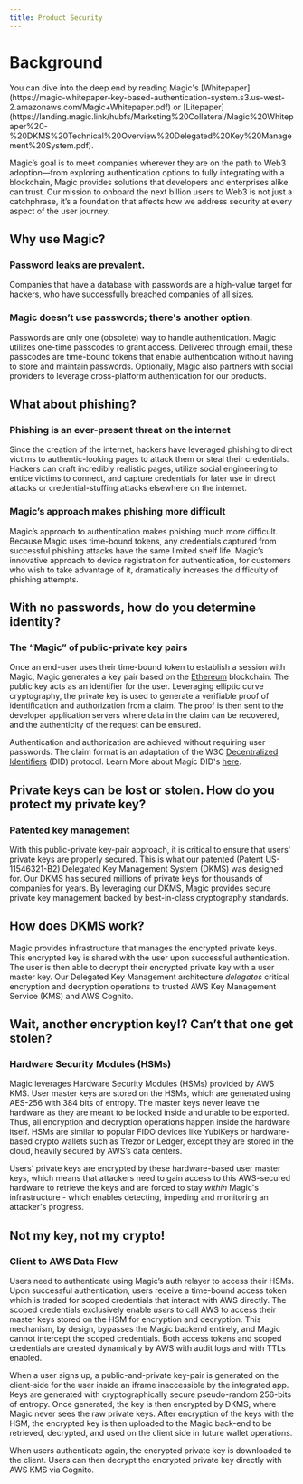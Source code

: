 ```yaml
---
title: Product Security
---
```


# Background

<Info>
You can dive into the deep end by reading Magic's [Whitepaper](https://magic-whitepaper-key-based-authentication-system.s3.us-west-2.amazonaws.com/Magic+Whitepaper.pdf) or [Litepaper](https://landing.magic.link/hubfs/Marketing%20Collateral/Magic%20Whitepaper%20-%20DKMS%20Technical%20Overview%20Delegated%20Key%20Management%20System.pdf).
</Info>

Magic’s goal is to meet companies wherever they are on the path to Web3 adoption—from exploring authentication options to fully integrating with a blockchain, Magic provides solutions that developers and enterprises alike can trust. Our mission to onboard the next billion users to Web3 is not just a catchphrase, it’s a foundation that affects how we address security at every aspect of the user journey.

## Why use Magic?

### Password leaks are prevalent.

Companies that have a database with passwords are a high-value target for hackers, who have successfully breached companies of all sizes.

### Magic doesn’t use passwords; there's another option.

Passwords are only one (obsolete) way to handle authentication. Magic utilizes one-time passcodes to grant access. Delivered through email, these passcodes are time-bound tokens that enable authentication without having to store and maintain passwords. Optionally, Magic also partners with social providers to leverage cross-platform authentication for our products.

## What about phishing?

### Phishing is an ever-present threat on the internet

Since the creation of the internet, hackers have leveraged phishing to direct victims to authentic-looking pages to attack them or steal their credentials. Hackers can craft incredibly realistic pages, utilize social engineering to entice victims to connect, and capture credentials for later use in direct attacks or credential-stuffing attacks elsewhere on the internet.

### Magic’s approach makes phishing more difficult

Magic’s approach to authentication makes phishing much more difficult. Because Magic uses time-bound tokens, any credentials captured from successful phishing attacks have the same limited shelf life. Magic’s innovative approach to device registration for authentication, for customers who wish to take advantage of it, dramatically increases the difficulty of phishing attempts.

## With no passwords, how do you determine identity?

### The “Magic” of public-private key pairs

Once an end-user uses their time-bound token to establish a session with Magic, Magic generates a key pair based on the [Ethereum](https://en.wikipedia.org/wiki/Ethereum) blockchain. The public key acts as an identifier for the user. Leveraging elliptic curve cryptography, the private key is used to generate a verifiable proof of identification and authorization from a claim. The proof is then sent to the developer application servers where data in the claim can be recovered, and the authenticity of the request can be ensured. 

Authentication and authorization are achieved without requiring user passwords. The claim format is an adaptation of the W3C [Decentralized Identifiers](https://w3c-ccg.github.io/did-primer/) (DID) protocol. Learn More about Magic DID's [here](/docs/authentication/features/decentralized-id).

## Private keys can be lost or stolen. How do you protect my private key?


### Patented key management

With this public-private key-pair approach, it is critical to ensure that users' private keys are properly secured. This is what our patented (Patent US-11546321-B2) Delegated Key Management System (DKMS) was designed for. Our DKMS has secured millions of private keys for thousands of companies for years. By leveraging our DKMS, Magic provides secure private key management backed by best-in-class cryptography standards.

## How does DKMS work?

Magic provides infrastructure that manages the encrypted private keys. This encrypted key is shared with the user upon successful authentication. The user is then able to decrypt their encrypted private key with a user master key. Our Delegated Key Management architecture _delegates_ critical encryption and decryption operations to trusted AWS Key Management Service (KMS) and AWS Cognito.

## Wait, another encryption key!? Can’t that one get stolen?


### Hardware Security Modules (HSMs)

Magic leverages Hardware Security Modules (HSMs) provided by AWS KMS. User master keys are stored on the HSMs, which are generated using AES-256 with 384 bits of entropy. The master keys never leave the hardware as they are meant to be locked inside and unable to be exported. Thus, all encryption and decryption operations happen inside the hardware itself. HSMs are similar to popular FIDO devices like YubiKeys or hardware-based crypto wallets such as Trezor or Ledger, except they are stored in the cloud, heavily secured by AWS’s data centers.

Users' private keys are encrypted by these hardware-based user master keys, which means that attackers need to gain access to this AWS-secured hardware to retrieve the keys and are forced to stay _within_ Magic's infrastructure - which enables detecting, impeding and monitoring an attacker's progress.

## Not my key, not my crypto!

### Client to AWS Data Flow

Users need to authenticate using Magic’s auth relayer to access their HSMs. Upon successful authentication, users receive a time-bound access token which is traded for scoped credentials that interact with AWS directly. The scoped credentials exclusively enable _users_ to call AWS to access their master keys stored on the HSM for encryption and decryption. This mechanism, by design, bypasses the Magic backend entirely, and Magic cannot intercept the scoped credentials. Both access tokens and scoped credentials are created dynamically by AWS with audit logs and with TTLs enabled.

When a user signs up, a public-and-private key-pair is generated on the client-side for the user inside an iframe inaccessible by the integrated app. Keys are generated with cryptographically secure pseudo-random 256-bits of entropy. Once generated, the key is then encrypted by DKMS, where Magic never sees the raw private keys. After encryption of the keys with the HSM, the encrypted key is then uploaded to the Magic back-end to be retrieved, decrypted, and used on the client side in future wallet operations.

When users authenticate again, the encrypted private key is downloaded to the client. Users can then decrypt the encrypted private key directly with AWS KMS via Cognito.

